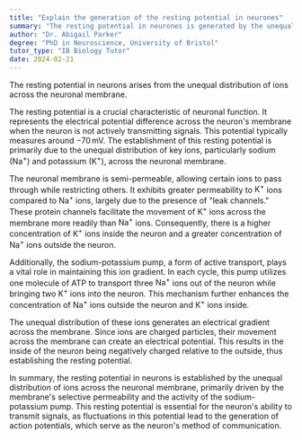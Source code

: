 ```yaml
---
title: "Explain the generation of the resting potential in neurones"
summary: "The resting potential in neurones is generated by the unequal distribution of ions across the neuronal membrane."
author: "Dr. Abigail Parker"
degree: "PhD in Neuroscience, University of Bristol"
tutor_type: "IB Biology Tutor"
date: 2024-02-21
---
```


The resting potential in neurons arises from the unequal distribution of ions across the neuronal membrane.

The resting potential is a crucial characteristic of neuronal function. It represents the electrical potential difference across the neuron's membrane when the neuron is not actively transmitting signals. This potential typically measures around $-70 \, \text{mV}$. The establishment of this resting potential is primarily due to the unequal distribution of key ions, particularly sodium ($\text{Na}^+$) and potassium ($\text{K}^+$), across the neuronal membrane.

The neuronal membrane is semi-permeable, allowing certain ions to pass through while restricting others. It exhibits greater permeability to $\text{K}^+$ ions compared to $\text{Na}^+$ ions, largely due to the presence of "leak channels." These protein channels facilitate the movement of $\text{K}^+$ ions across the membrane more readily than $\text{Na}^+$ ions. Consequently, there is a higher concentration of $\text{K}^+$ ions inside the neuron and a greater concentration of $\text{Na}^+$ ions outside the neuron.

Additionally, the sodium-potassium pump, a form of active transport, plays a vital role in maintaining this ion gradient. In each cycle, this pump utilizes one molecule of ATP to transport three $\text{Na}^+$ ions out of the neuron while bringing two $\text{K}^+$ ions into the neuron. This mechanism further enhances the concentration of $\text{Na}^+$ ions outside the neuron and $\text{K}^+$ ions inside.

The unequal distribution of these ions generates an electrical gradient across the membrane. Since ions are charged particles, their movement across the membrane can create an electrical potential. This results in the inside of the neuron being negatively charged relative to the outside, thus establishing the resting potential.

In summary, the resting potential in neurons is established by the unequal distribution of ions across the neuronal membrane, primarily driven by the membrane's selective permeability and the activity of the sodium-potassium pump. This resting potential is essential for the neuron's ability to transmit signals, as fluctuations in this potential lead to the generation of action potentials, which serve as the neuron's method of communication.
    